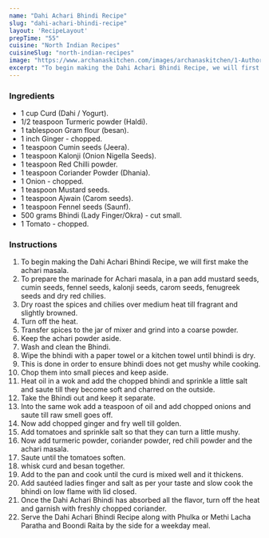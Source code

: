 ---
name: "Dahi Achari Bhindi Recipe"
slug: "dahi-achari-bhindi-recipe"
layout: 'RecipeLayout'
prepTime: "55"
cuisine: "North Indian Recipes"
cuisineSlug: "north-indian-recipes"
image: "https://www.archanaskitchen.com/images/archanaskitchen/1-Author/sibyl-archanskitchen.com/Dahi_Achari_Bhindi_Recipe_.jpg"
excerpt: "To begin making the Dahi Achari Bhindi Recipe, we will first make the achari masala"
---

### Ingredients

- 1 cup Curd (Dahi / Yogurt).
- 1/2 teaspoon Turmeric powder (Haldi).
- 1 tablespoon Gram flour (besan).
- 1 inch Ginger - chopped.
- 1 teaspoon Cumin seeds (Jeera).
- 1 teaspoon Kalonji (Onion Nigella Seeds).
- 1 teaspoon Red Chilli powder.
- 1 teaspoon Coriander Powder (Dhania).
- 1 Onion - chopped.
- 1 teaspoon Mustard seeds.
- 1 teaspoon Ajwain (Carom seeds).
- 1 teaspoon Fennel seeds (Saunf).
- 500 grams Bhindi (Lady Finger/Okra) - cut small.
- 1 Tomato - chopped.

### Instructions

1. To begin making the Dahi Achari Bhindi Recipe, we will first make the achari masala.
1. To prepare the marinade for Achari masala, in a pan add mustard seeds, cumin seeds, fennel seeds, kalonji seeds, carom seeds, fenugreek seeds and dry red chilies.
1. Dry roast the spices and chilies over medium heat till fragrant and slightly browned.
1. Turn off the heat.
1. Transfer spices to the jar of mixer and grind into a coarse powder.
1. Keep the achari powder aside.
1. Wash and clean the Bhindi.
1. Wipe the bhindi with a paper towel or a kitchen towel until bhindi is dry.
1. This is done in order to ensure bhindi does not get mushy while cooking.
1. Chop them into small pieces and keep aside.
1. Heat oil in a wok and add the chopped bhindi and sprinkle a little salt and saute till they become soft and charred on the outside.
1. Take the Bhindi out and keep it separate.
1. Into the same wok add a teaspoon of oil and add chopped onions and saute till raw smell goes off.
1. Now add chopped ginger and fry well till golden.
1. Add tomatoes and sprinkle salt so that they can turn a little mushy.
1. Now add turmeric powder, coriander powder, red chili powder and the achari masala.
1. Saute until the tomatoes soften.
1. whisk curd and besan together.
1. Add to the pan and cook until the curd is mixed well and it thickens.
1. Add sautéed ladies finger and salt as per your taste and slow cook the bhindi on low flame with lid closed.
1. Once the Dahi Achari Bhindi has absorbed all the flavor, turn off the heat and garnish with freshly chopped coriander.
1. Serve the Dahi Achari Bhindi Recipe along with Phulka or Methi Lacha Paratha and Boondi Raita by the side for a weekday meal.
